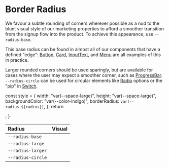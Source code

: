 
<Meta title="Design/Radii" />

# Border Radius

We favour a subtle rounding of corners wherever possible as a nod to the blunt
visual style of our marketing properties to afford a smoother transition from
the signup flow into the product. To achieve this appearance, use
`--radius-base`.

This base radius can be found in almost all of our components that have a
defined "edge": [Button](../?path=/docs/components-actions-button-docs--page),
[Card](../?path=/docs/components-layouts-and-structure-card-docs--page),
[InputText](../?path=/docs/components-forms-and-inputs-inputtext--input-text),
and [Menu](../?path=/docs/components-navigation-menu--menu) are all examples of
this in practice.

Larger rounded corners should be used sparingly, but are available for cases
where the user may expect a smoother corner, such as
[ProgressBar](../?path=/docs/components-status-and-feedback-progressbar-docs--page).
`--radius-circle` can be used for circular elements like
[Radio](../?path=/docs/components-forms-and-inputs-radiogroup--radio-group)
options or the "pip" in
[Switch](../?path=/docs/components-selections-switch--switch-story).

  const style = {
    width: "var(--space-large)",
    height: "var(--space-large)",
    backgroundColor: "var(--color-indigo)",
    borderRadius: `var(--radius-${radius})`,
  };
  return <div style={style} />;
}

| Radius            | Visual                  |
| :---------------- | :---------------------- |
| `--radius-base`   | <Example of="base" />   |
| `--radius-large`  | <Example of="large" />  |
| `--radius-larger` | <Example of="larger" /> |
| `--radius-circle` | <Example of="circle" /> |
